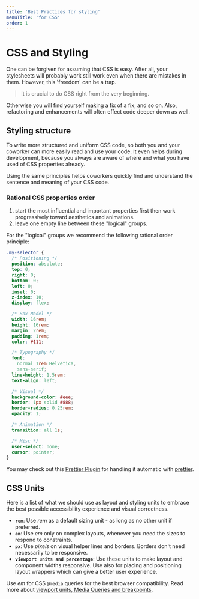 ```yaml
---
title: 'Best Practices for styling'
menuTitle: 'for CSS'
order: 1
---
```


# CSS and Styling

One can be forgiven for assuming that CSS is easy. After all, your stylesheets will probably work still work even when there are mistakes in them. However, this 'freedom' can be a trap.

> It is crucial to do CSS right from the very beginning.

Otherwise you will find yourself making a fix of a fix, and so on. Also, refactoring and enhancements will often effect code deeper down as well.

## Styling structure

To write more structured and uniform CSS code, so both you and your coworker can more easily read and use your code. It even helps during development, because you always are aware of where and what you have used of CSS properties already.

Using the same principles helps coworkers quickly find and understand the sentence and meaning of your CSS code.

### Rational CSS properties order

1. start the most influential and important properties first then work progressively toward aesthetics and animations.
1. leave one empty line between these "logical" groups.

For the "logical" groups we recommend the following rational order principle:

```css
.my-selector {
  /* Positioning */
  position: absolute;
  top: 0;
  right: 0;
  bottom: 0;
  left: 0;
  inset: 0;
  z-index: 10;
  display: flex;

  /* Box Model */
  width: 16rem;
  height: 16rem;
  margin: 2rem;
  padding: 1rem;
  color: #111;

  /* Typography */
  font:
    normal 1rem Helvetica,
    sans-serif;
  line-height: 1.5rem;
  text-align: left;

  /* Visual */
  background-color: #eee;
  border: 1px solid #888;
  border-radius: 0.25rem;
  opacity: 1;

  /* Animation */
  transition: all 1s;

  /* Misc */
  user-select: none;
  cursor: pointer;
}
```

You may check out this [Prettier Plugin](https://www.npmjs.com/package/prettier-plugin-rational-order) for handling it automatic with [prettier](https://prettier.io/).

## CSS Units

Here is a list of what we should use as layout and styling units to embrace the best possible accessibility experience and visual correctness.

- **`rem`**: Use _rem_ as a default sizing unit - as long as no other unit if preferred.
- **`em`**: Use _em_ only on complex layouts, whenever you need the sizes to respond to constraints.
- **`px`**: Use _pixels_ on visual helper lines and borders. Borders don't need necessarily to be responsive.
- **`viewport units and percentage`**: Use these units to make layout and component widths responsive. Use also for placing and positioning layout wrappers which can give a better user experience.

Use _em_ for CSS `@media` queries for the best browser compatibility. Read more about [viewport units, Media Queries and breakpoints](/uilib/usage/layout/media-queries).

